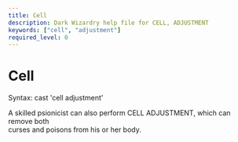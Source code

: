```yaml
---
title: Cell
description: Dark Wizardry help file for CELL, ADJUSTMENT
keywords: ["cell", "adjustment"]
required_level: 0
---
```


# Cell

Syntax: cast 'cell adjustment'  

A skilled psionicist can also perform CELL ADJUSTMENT, which can remove both  
curses and poisons from his or her body.
